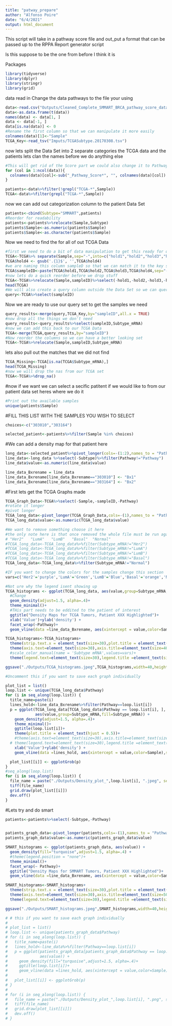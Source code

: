 ```yaml
---
title: "patway_prepare"
author: "Alfonso Poire"
date: "6/4/2021"
output: html_document
---
```

This script will take in a pathway score file and out_put a format that can be passed up to the RPPA Report generator script

Is this suppose to be the one from before I think it is 

Packages
```r
library(tidyverse)
library(dplyr)
library(stringr)
library(grid)
```

data read in 
Change the data pathways to the file your using 
```r
data<-read.csv("Outputs/Cleaned_Complete_SMMART_BRCA_pathway_score_data.csv",header=TRUE)
data<-as.data.frame(t(data))
names(data) <- data[1, ]
data <- data[-1, ]
data[is.na(data)] <- 0
#Rename the first column so that we can manipulate it more easily
colnames(data)[1]<-"Sample"
TCGA_Key<-read_tsv("Imputs/TCGASubtype.20170308.tsv")
```

now lets split the Data Set into 2 separate categories the TCGA data and the patients 
lets clan the names before we do anything else 
```r
#This will get rid of the Score part we could also change it to Pathway* and that would get rid of everything but the name
for (col in 1:ncol(data)){
  colnames(data)[col]<-sub("_Pathway_Score*", "", colnames(data)[col])
}

```

```r
patients<-data%>%filter(!grepl("TCGA-*",Sample))
TCGA<-data%>%filter(grepl("TCGA-*",Sample))
```

now we can add out categorization column to the patient Data Set 
```r
patients<-cbind(Subtype="SMMART",patients)
#Reorder for readability 
patients<-patients%>%relocate(Sample,Subtype)
patients$Sample<-as.numeric(patients$Sample)
patients$Sample<-as.character(patients$Sample)
```

Now we need to find the  for all of out TCGA Data
```r
#first we need to do a bit of data manipulation to get this ready for query so we will make a bunch of hold columns that we will later delete 
TCGA<-TCGA%>% separate(Sample,sep="-",into=c("hold1","hold2","hold3","hold4","hold5"),extra="merge",remove=FALSE)
TCGA$hold4 <- gsub('.{1}$', '',TCGA$hold4)
#we are naming this column sampleD so that we can match it to the key set later
TCGA$sampleID<-paste(TCGA$hold1,TCGA$hold2,TCGA$hold3,TCGA$hold4,sep="-")
#now lets do a quick reorder before we drop stuff 
TCGA<-TCGA%>%relocate(Sample,sampleID)%>%select(-hold1,-hold2,-hold3,-hold4,-hold5)
head(TCGA)
#We will also create a query column outside the Data Set so we can query our other data with a single column
query<-TCGA%>%select(sampleID)
```

Now we are ready to use our query set to get the samples we need 
```r
query_results<-merge(query,TCGA_Key,by="sampleID",all.x = TRUE)
#now drop all the things we don't need
query_results<-query_results%>%select(sampleID,Subtype_mRNA)
#now we can add this back to our TCGA Data
TCGA<-merge(TCGA,query_results,by="sampleID")
#Now reorder the columns so we can have a better looking set
TCGA<-TCGA%>%relocate(Sample,sampleID,Subtype_mRNA)

```
lets also pull out the matches that we did not find 
```r
TCGA_Missing<-TCGA[is.na(TCGA$Subtype_mRNA),]
head(TCGA_Missing)
#now we will drop the nas from our TCGA set
TCGA<-TCGA%>%drop_na()
```

#now if we want we can select a secific patitent if we would like to from our patient data set heres where we do it 
```r
#Print out the available samples
unique(patients$Sample)
```



#FILL THIS LIST WITH THE SAMPLES YOU WISH TO SELECT
```r
choices<-c("303010","303164")

selected_patient<-patients%>%filter(Sample %in% choices)
```
#We can add a density map for that patient here
```r
long_data<-selected_patient%>%pivot_longer(cols=-(1:2),names_to = "Pathway")
line_data<-long_data %>%select(-Subtype)%>%filter(Pathway!="Pathway")
line_data$value<-as.numeric(line_data$value)

line_data_Bxrename = line_data
line_data_Bxrename[line_data_Bxrename=="303010"] <- "Bx1"
line_data_Bxrename[line_data_Bxrename=="303164"] <- "Bx2"
```

#First lets get the TCGA Graphs made
```r
TCGA_Graph_Data<-TCGA%>%select(-Sample,-sampleID,-Pathway)
#rotate it longer
#pivot longer
TCGA_long_data<-pivot_longer(TCGA_Graph_Data,cols=-(1),names_to = "Pathway")
TCGA_long_data$value<-as.numeric(TCGA_long_data$value)

```
```r
#We want to remove something choose it here
#the only note here is that once removed the whole file must be run again to replace
# "Her2"   "LumA"   "LumB"   "Basal"  "Normal"
#TCGA_long_data<-TCGA_long_data%>%filter(Subtype_mRNA!="Her2")
#TCGA_long_data<-TCGA_long_data%>%filter(Subtype_mRNA!="LumA")
#TCGA_long_data<-TCGA_long_data%>%filter(Subtype_mRNA!="LumB")
#TCGA_long_data<-TCGA_long_data%>%filter(Subtype_mRNA!="Basal")
TCGA_long_data<-TCGA_long_data%>%filter(Subtype_mRNA!="Normal")
```
```r
#IF you want to change the colors for the samples change this section
vars=c('Her2'='purple','LumA'='Green','LumB'='Blue','Basal'='orange','Normal'='red')
```

```r
#Not ure why the legend isent showing up 
TCGA_histograms <- ggplot(TCGA_long_data, aes(value,group=Subtype_mRNA,fill=Subtype_mRNA)) +
  #Change
  geom_density(adjust=1.5, alpha=.4)+
  theme_minimal()+
  #THis part needs to be eddited to the patient of interest
  ggtitle("Density Maps for TCGA Tumors, Patient XXX Highlighted")+
  xlab('Value')+ylab('density') + 
  facet_wrap(~Pathway)+  
  geom_vline(data =line_data_Bxrename, aes(xintercept = value,color=Sample),size = 3, alpha=.4)

TCGA_histograms<-TCGA_histograms+
  theme(strip.text.x = element_text(size=30),plot.title = element_text(size=70))+
  theme(axis.text=element_text(size=30),axis.title=element_text(size=40,face="bold"))+
  #scale_color_manual(name = 'Subtype mRNA',values=vars)+
  theme(legend.text=element_text(size=30),legend.title =element_text(size=40))

ggsave("./Outputs/TCGA_histograms.jpeg",TCGA_histograms,width=40,height=40)
```

```r
#Uncomment this if you want to save each graph individually

plot_list = list()
loop.list <- unique(TCGA_long_data$Pathway)
for (i in seq_along(loop.list)) {
  title_name=paste(i)
  lines_hold<-line_data_Bxrename%>%filter(Pathway==loop.list[i])
  p = ggplot(TCGA_long_data[TCGA_long_data$Pathway == loop.list[i], ],
             aes(value,group=Subtype_mRNA,fill=Subtype_mRNA)) +
    geom_density(adjust=1.5, alpha=.4)+
    theme_minimal()+
    ggtitle(loop.list[i])+
    theme(plot.title = element_text(hjust = 0.5))+
    #theme(axis.text=element_text(size=30),axis.title=element_text(size=40,face="bold"))+ if you want to change the size of the title or the axis titles   uncomment this 
  # theme(legend.text=element_text(size=30),legend.title =element_text(size=40))+
    xlab('Value')+ylab('density') +
    geom_vline(data =lines_hold, aes(xintercept = value,color=Sample),size = 2)#if the lines are stacked on top of  add this , alpha=.4

  plot_list[[i]] <- ggplotGrob(p)
}
#seq_along(loop.list)
for (i in seq_along(loop.list)) {
  file_name = paste("./Outputs/Density_plot_",loop.list[i], ".jpeg", sep="")
  tiff(file_name)
  grid.draw(plot_list[[i]])
  dev.off()
}
```

#Lets try and do smart
```r
patients<-patients%>%select(-Subtype,-Pathway)


patients_graph_data<-pivot_longer(patients,cols=-(1),names_to = "Pathway")
patients_graph_data$value<-as.numeric(patients_graph_data$value)
```



```r
SMART_histograms <- ggplot(patients_graph_data, aes(value)) +
  geom_density(fill="turquoise",adjust=1.5, alpha=.4) + 
  #theme(legend.position = "none")+
  theme_minimal()+
  facet_wrap(~ Pathway)+
  ggtitle("Density Maps for SMMART Tumors, Patient XXX Highlighted")+
  geom_vline(data =line_data_Bxrename, aes(xintercept = value,color=Sample), size = 3)

SMART_histograms<-SMART_histograms+
  theme(strip.text.x = element_text(size=30),plot.title = element_text(size=70))+
  theme(axis.text=element_text(size=30),axis.title=element_text(size=50,face="bold"))+
  theme(legend.text=element_text(size=30),legend.title =element_text(size=40))

ggsave("./Outputs/SMART_histograms.jpeg",SMART_histograms,width=40,height=40)
```
```r
# # this if you want to save each graph individually
# 
# plot_list = list()
# loop.list <- unique(patients_graph_data$Pathway)
# for (i in seq_along(loop.list)) {
#   title_name=paste(i)
#   lines_hold<-line_data%>%filter(Pathway==loop.list[i])
#   p = ggplot(patients_graph_data[patients_graph_data$Pathway == loop.list[i], ], 
#              aes(value)) +
#     geom_density(fill="turquoise",adjust=1.5, alpha=.4)+
#     ggtitle(loop.list[i])+
#     geom_vline(data =lines_hold, aes(xintercept = value,color=Sample))
#   
#   plot_list[[i]] <- ggplotGrob(p)
# }
# 
# for (i in seq_along(loop.list)) {
#   file_name = paste("./Outputs/Density_plot_",loop.list[i], ".png", sep="")
#   tiff(file_name)
#   grid.draw(plot_list[[i]])
#   dev.off()
# }

```

